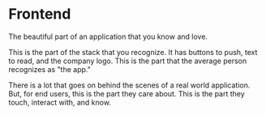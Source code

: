 
# Frontend

The beautiful part of an application that you know and love.

This is the part of the stack that you recognize. It has buttons to push, text to read, and the company logo. This is the part that the average person recognizes as "the app."

There is a lot that goes on behind the scenes of a real world application. But, for end users, this is the part they care about. This is the part they touch, interact with, and know.